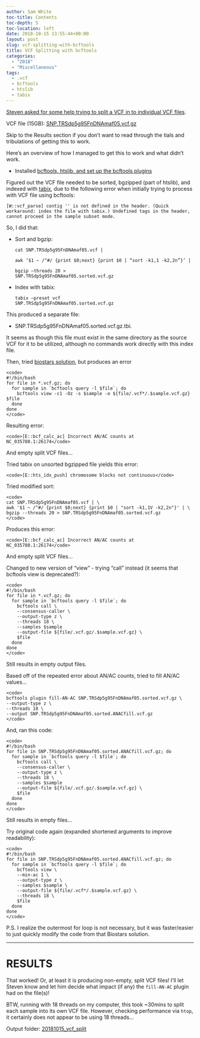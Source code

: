 ```yaml
---
author: Sam White
toc-title: Contents
toc-depth: 5
toc-location: left
date: 2018-10-15 13:55:44+00:00
layout: post
slug: vcf-splitting-with-bcftools
title: VCF Splitting with bcftools
categories:
  - "2018"
  - "Miscellaneous"
tags:
  - .vcf
  - bcftools
  - htslib
  - tabix
---
```


[Steven asked for some help trying to split a VCF in to individual VCF files](https://github.com/RobertsLab/resources/issues/421).

VCF file (15GB): [SNP.TRSdp5g95FnDNAmaf05.vcf.gz](https://gannet.fish.washington.edu/seashell/eog/files/VCF_files/SNP.TRSdp5g95FnDNAmaf05.vcf.gz)

Skip to the Results section if you don't want to read through the tials and tribulations of getting this to work.

Here's an overview of how I managed to get this to work and what didn't work.





  * Installed [bcftools, htslib, and set up the bcftools plugins](https://samtools.github.io/bcftools/)



Figured out the VCF file needed to be sorted, bgzipped (part of htslib), and indexed with [tabix](https://www.htslib.org/doc/tabix.html), due to the following error when initially trying to process with VCF file using bcftools:

`[W::vcf_parse] contig '' is not defined in the header. (Quick workaround: index the file with tabix.)
Undefined tags in the header, cannot proceed in the sample subset mode.`

So, I did that:





  * Sort and bgzip:




    
    <code>cat SNP.TRSdp5g95FnDNAmaf05.vcf | \
    awk '$1 ~ /^#/ {print $0;next} {print $0 | "sort -k1,1 -k2,2n"}' | \
    bgzip --threads 20 > SNP.TRSdp5g95FnDNAmaf05.sorted.vcf.gz</code>







  * Index with tabix:




    
    <code>tabix --preset vcf SNP.TRSdp5g95FnDNAmaf05.sorted.vcf.gz</code>



This produced a separate file:





  * SNP.TRSdp5g95FnDNAmaf05.sorted.vcf.gz.tbi.



It seems as though this file must exist in the same directory as the source VCF for it to be utilized, although no commands work directly with this index file.

Then, tried [biostars solution](https://www.biostars.org/p/130456/#243638), but produces an error


    
    <code>
    #!/bin/bash
    for file in *.vcf.gz; do
      for sample in `bcftools query -l $file`; do
        bcftools view -c1 -Oz -s $sample -o ${file/.vcf*/.$sample.vcf.gz} $file
      done
    done
    </code>



Resulting error:


    
    <code>[E::bcf_calc_ac] Incorrect AN/AC counts at NC_035780.1:26174</code>



And empty split VCF files...

Tried tabix on unsorted bgzipped file yields this error:


    
    <code>[E::hts_idx_push] chromosome blocks not continuous</code>



Tried modified sort:


    
    <code>
    cat SNP.TRSdp5g95FnDNAmaf05.vcf | \
    awk '$1 ~ /^#/ {print $0;next} {print $0 | "sort -k1,1V -k2,2n"}' | \
    bgzip --threads 20 > SNP.TRSdp5g95FnDNAmaf05.sorted.vcf.gz
    </code>



Produces this error:


    
    <code>[E::bcf_calc_ac] Incorrect AN/AC counts at NC_035780.1:26174</code>



And empty split VCF files...

Changed to new version of "view" - trying "call" instead (it seems that bcftools view is deprecated?):


    
    <code>
    #!/bin/bash
    for file in *.vcf.gz; do
      for sample in `bcftools query -l $file`; do
        bcftools call \
        --consensus-caller \
        --output-type z \
        --threads 18 \
        --samples $sample 
        --output-file ${file/.vcf.gz/.$sample.vcf.gz} \
        $file
      done
    done
    </code>



Still results in empty output files.

Based off of the repeated error about AN/AC counts, tried to fill AN/AC values...


    
    <code>
    bcftools plugin fill-AN-AC SNP.TRSdp5g95FnDNAmaf05.sorted.vcf.gz \
    --output-type z \
    --threads 18 \
    --output SNP.TRSdp5g95FnDNAmaf05.sorted.ANACfill.vcf.gz
    </code>



And, ran this code:


    
    <code>
    #!/bin/bash
    for file in SNP.TRSdp5g95FnDNAmaf05.sorted.ANACfill.vcf.gz; do
      for sample in `bcftools query -l $file`; do
        bcftools call \
        --consensus-caller \
        --output-type z \
        --threads 18 \
        --samples $sample 
        --output-file ${file/.vcf.gz/.$sample.vcf.gz} \
        $file
      done
    done
    </code>



Still results in empty files...

Try original code again (expanded shortened arguments to improve readability):


    
    <code>
    #!/bin/bash
    for file in SNP.TRSdp5g95FnDNAmaf05.sorted.ANACfill.vcf.gz; do
      for sample in `bcftools query -l $file`; do
        bcftools view \
        --min-ac 1 \
        --output-type z \
        --samples $sample \
        --output-file ${file/.vcf*/.$sample.vcf.gz} \
        --threads 18 \
        $file
      done
    done
    </code>



P.S. I realize the outermost for loop is not necessary, but it was faster/easier to just quickly modify the code from that Biostars solution.



* * *





# RESULTS



That worked! Or, at least it is producing non-empty, split VCF files! I'll let Steven know and let him decide what impact (if any) the `fill-AN-AC` plugin had on the file(s)!

BTW, running with 18 threads on my computer, this took ~30mins to split each sample into its own VCF file. However, checking performance via `htop`, it certainly does not appear to be using 18 threads...

Output folder: [20181015_vcf_split](https://gannet.fish.washington.edu/Atumefaciens/20181015_vcf_split/)
